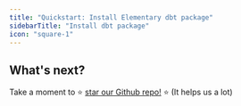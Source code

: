 ```yaml
---
title: "Quickstart: Install Elementary dbt package"
sidebarTitle: "Install dbt package"
icon: "square-1"
---
```





<QuickstartPackageInstall />

## What's next? 

Take a moment to ⭐️ [star our Github repo!](https://github.com/elementary-data/elementary) ⭐️ (It helps us a lot)
